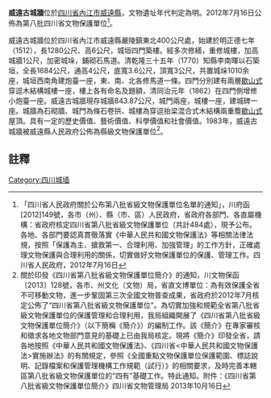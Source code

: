 {{msg:四川省文物保護單位
|名稱 = 威遠古城牆
|編號 = 203
|圖片 = 
|級別 = S8
|分類 = 
|時代 = [[明代|明代]]
|地点 = [[四川省|四川省]][[內江市|內江市]][[威遠縣|威遠縣]]
|坐標 =
|登錄 = 2012年7月16日
}}
'''威遠古城牆'''位於[[四川省|四川省]][[內江市|內江市]][[威遠縣|威遠縣]]，文物遺址年代判定為明。2012年7月16日公佈為第八批四川省文物保護單位<ref>「四川省人民政府關於公布第八批省級文物保護單位名單的通知」，川府函[2012]149號，各市（州）、縣（市、區）人民政府，省政府各部門、各直屬機構：省政府核定四川省第八批省級文物保護單位（共計484處），現予公布。各地、各部門要認真貫徹落實《中華人民共和國文物保護法》等相關法律法規，按照「保護為主、搶救第一、合理利用、加強管理」的工作方針，正確處理文物保護與合理利用的關係，切實做好文物保護單位的保護、管理工作。四川省人民政府，2012年7月16日</ref>。

威遠古城牆位於四川省內江市威遠縣嚴陵鎮東北400公尺處，始建於明正德七年（1512），長1280公尺、高6公尺，城垣四門築樓。經多次修繕，重修城樓，加高城牆1公尺，加密城垛，鋪砌石馬道。清乾隆三十五年（1770）知縣李南暉以石築垣，全長1684公尺，通高4公尺，底寬3.6公尺，頂寬3公尺，共置城垛1010余座，城垣西南角建炮臺一座，東、南、北各修馬道一條。四門分別建有兩層[[歇山式|歇山式]]穿逗木結構城樓一座，樓上各有命名及題額，清同治元年（1862）在四門側增修小炮臺一座。威遠古城牆現存城牆843.87公尺，城門兩座，城樓一座，建城碑一座。城牆為石砌牆、城門為條石卷拱、城樓為穿逗抬梁混合式木結構兩重簷[[歇山式|歇山式]]屋頂。具有一定的歷史價值、藝術價值、科學價值和社會價值。1983年，威遠古城牆被威遠縣人民政府公佈為縣級文物保護單位<ref>關於印發《四川省第八批省級文物保護單位簡介》的通知，川文物保函〔2013〕128號，各市、州文化（文物）局，省直文博單位：為有效保護全省不可移動文物，進一步鞏固第三次全國文物普查成果，省政府於2012年7月核定公佈了“四川省第八批省級文物保護單位”。為切實加強和規範全省第八批省級文物保護單位的保護管理和合理利用，我局組織開展了《四川省第八批省級文物保護單位簡介》（以下簡稱《簡介》）的編制工作。該《簡介》在專家審核和徵求各地文物部門意見的基礎上已由我局核定。現將《簡介》印發全省，請各地按照《中華人民共和國文物保護法》、《四川省<中華人民共和國文物保護法>實施辦法》的有關規定，參照《全國重點文物保護單位保護範圍、標誌說明、記錄檔案和保護管理機構工作規範（試行）》的相關要求，及時完善本轄區第八批省級文物保護單位的“四有”基礎工作。特此通知。附件：《四川省第八批省級文物保護單位簡介》四川省文物管理局  2013年10月16日</ref>。
==註釋==
{{reflist}}
{{内江市境内的四川省文物保护单位}}
{{四川省境内的古城墙}}
[[Category:四川城墙|Category:四川城墙]]
